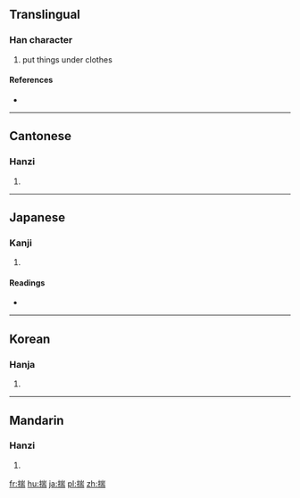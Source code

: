 ==Translingual==

===Han character===
{{Han char|rn=64|rad=手|as=09|sn=12|four=5202<sub>7</sub>|canj=手山一月 (QUMB)}}

# put things under clothes

====References====
* {{Han ref|kx=0443.130|dkj=12371|dj=0794.130|hdz=31917.060|uh=63E3|ud=25571|bh=B4A2|bd=46242}}

----

==Cantonese==

===Hanzi===
{{yue-hanzi|jyut=|y=cheui2, chyun2}}

# {{defn|Cantonese|sort=手09}}

----

==Japanese==

===Kanji===
{{ja-kanji|grade=|rs=手09}}

# {{defn|Japanese|sort=手09}}

====Readings====
* {{ja-readings|on=[[し]] (shi), [[すい]] (sui), [[たん]] (tan)|kun=[[はかる]] (hakaru), [[こころみる]] (kokoromiru), [[さだめる]] (sadameru)}}

----

==Korean==

===Hanja===
{{ko-hanja|hangeul=[[취]], [[타]]|eumhun=|rv=chwi, ta|mr=ch'wi, t'a|y=chwi, tha}}

# {{defn|Korean|sort=手09}}

----

==Mandarin==

===Hanzi===
{{cmn-hanzi|pin=[[chuǎi]] ([[chuai3]])|wg=ch'uai<sup>3</sup>}}

# {{defn|Mandarin|sort=手09}}

[[fr:揣]]
[[hu:揣]]
[[ja:揣]]
[[pl:揣]]
[[zh:揣]]
